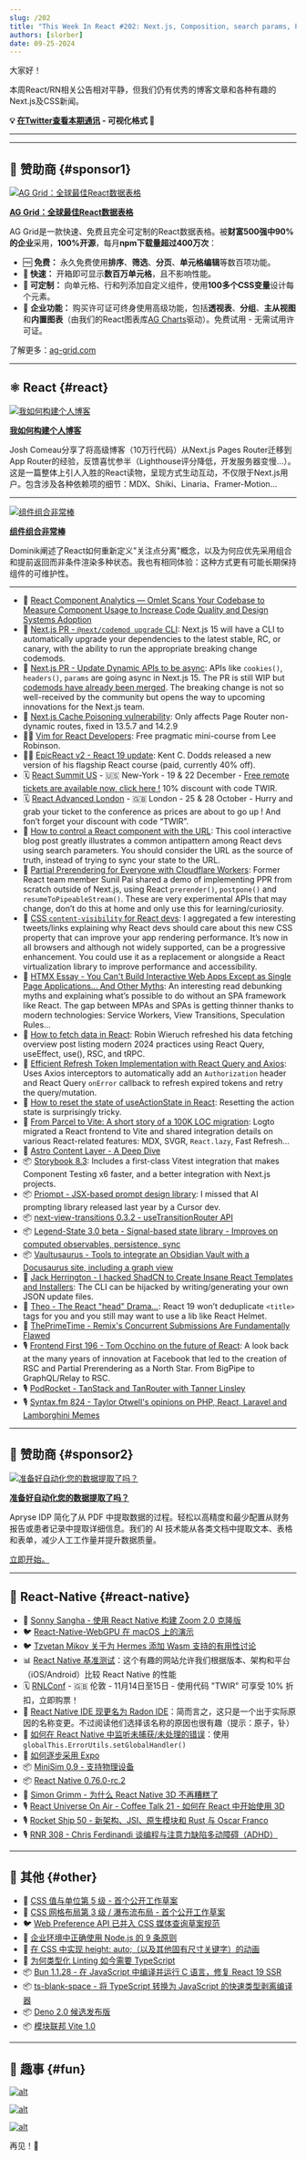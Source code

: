 ```yaml
---
slug: /202
title: "This Week In React #202: Next.js, Composition, search params, PPR, useActionState, content-visibility, Astro, MDX, Storybook, Priompt, Radon, Expo, MiniSim, CSS, Bun, Deno, Node.js..."
authors: [slorber]
date: 09-25-2024
---
```


大家好！

本周React/RN相关公告相对平静，但我们仍有优秀的博客文章和各种有趣的Next.js及CSS新闻。

<!-- truncate -->

**💡 [在Twitter查看本期通讯](https://slo.im/thread) - 可视化格式 🎨**

---


<Support />

---

## 💸 赞助商 {#sponsor1}

[![AG Grid：全球最佳React数据表格](/emails/issues/202/aggrid.jpg)](https://www.ag-grid.com/react-table?utm_source=thisweekinreact&utm_medium=newsletter&utm_campaign=2024-email-1)

**[AG Grid：全球最佳React数据表格](https://www.ag-grid.com/react-table?utm_source=thisweekinreact&utm_medium=newsletter&utm_campaign=2024-email-1)**

AG Grid是一款快速、免费且完全可定制的React数据表格。被**财富500强中90%的企业**采用，**100%开源**，每月**npm下载量超过400万次**：

- 🆓 **免费：** 永久免费使用**排序**、**筛选**、**分页**、**单元格编辑**等数百项功能。
- **🚀 快速：** 开箱即可显示**数百万单元格**，且不影响性能。
- **🎨 可定制：** 向单元格、行和列添加自定义组件，使用**100多个CSS变量**设计每个元素。
- 🏢 **企业功能：** 购买许可证可终身使用高级功能，包括**透视表**、**分组**、**主从视图**和**内置图表**（由我们的React图表库[AG Charts](https://www.ag-grid.com/charts?utm_source=thisweekinreact&utm_medium=newsletter&utm_campaign=2024-email-1)驱动）。免费试用 - 无需试用许可证。

了解更多：[ag-grid.com](https://www.ag-grid.com/react-table?utm_source=thisweekinreact&utm_medium=newsletter&utm_campaign=2024-email-1)

---

## ⚛️ React {#react}

[![我如何构建个人博客](/emails/issues/202/josh.jpg)](https://www.joshwcomeau.com/blog/how-i-built-my-blog-v2/)

**[我如何构建个人博客](https://www.joshwcomeau.com/blog/how-i-built-my-blog-v2/)**

Josh Comeau分享了将高级博客（10万行代码）从Next.js Pages Router迁移到App Router的经验，反馈喜忧参半（Lighthouse评分降低，开发服务器变慢...）。这是一篇整体上引人入胜的React读物，呈现方式生动互动，不仅限于Next.js用户。包含涉及各种依赖项的细节：MDX、Shiki、Linaria、Framer-Motion...

---

[![组件组合非常棒](/emails/issues/202/composition.jpg)](https://tkdodo.eu/blog/component-composition-is-great-btw)

**[组件组合非常棒](https://tkdodo.eu/blog/component-composition-is-great-btw)**

Dominik阐述了React如何重新定义"关注点分离"概念，以及为何应优先采用组合和提前返回而非条件渲染多种状态。我也有相同体验：这种方式更有可能长期保持组件的可维护性。

---

- 💸 [React Component Analytics — Omlet Scans Your Codebase to Measure Component Usage to Increase Code Quality and Design Systems Adoption](https://omlet.dev/?utm_campaign=partner_this-week-in-react_newsletter-quick-link-aug-2024)
- 👀 [Next.js PR \- `@next/codemod upgrade` CLI](https://github.com/vercel/next.js/pull/69935): Next.js 15 will have a CLI to automatically upgrade your dependencies to the latest stable, RC, or canary, with the ability to run the appropriate breaking change codemods.
- 👀 [Next.js PR \- Update Dynamic APIs to be async](https://github.com/vercel/next.js/pull/68812): APIs like `cookies()`, `headers()`, `params` are going async in Next.js 15\. The PR is still WIP but [codemods have already been merged](https://github.com/vercel/next.js/pull/69572). The breaking change is not so well-received by the community but opens the way to upcoming innovations for the Next.js team.
- 🔐 [Next.js Cache Poisoning vulnerability](https://github.com/advisories/GHSA-gp8f-8m3g-qvj9): Only affects Page Router non-dynamic routes, fixed in 13.5.7 and 14.2.9
- 🧑‍🎓 [Vim for React Developers](https://vimforreactdevs.com/): Free pragmatic mini-course from Lee Robinson.
- 🧑‍🎓 [EpicReact v2 \- React 19 update](https://www.epicreact.dev/): Kent C. Dodds released a new version of his flagship React course (paid, currently 40% off).
- 🗓️ [React Summit US](https://reactsummit.us/?utm_source=Newsletter&utm_medium=thisweekinreact) - 🇺🇸 New-York - 19 & 22 December - [Free remote tickets are available now, click here !](https://gitnation.com/badges/react-summit-us-2024/addy_osmani?from=This+Week+In+React) 10% discount with code TWIR.
- 🗓️ [React Advanced London](https://reactadvanced.com/?utm_source=Newsletter&utm_medium=thisweekinreact) - 🇬🇧 London - 25 & 28 October - Hurry and grab your ticket to the conference as prices are about to go up ! And fon’t forget your discount with code “TWIR”.
- 📜 [How to control a React component with the URL](https://buildui.com/posts/how-to-control-a-react-component-with-the-url): This cool interactive blog post greatly illustrates a common antipattern among React devs using search parameters. You should consider the URL as the source of truth, instead of trying to sync your state to the URL.
- 📜 [Partial Prerendering for Everyone with Cloudflare Workers](https://sunilpai.dev/posts/ppr-for-everyone/): Former React team member Sunil Pai shared a demo of implementing PPR from scratch outside of Next.js, using React `prerender()`, `postpone()` and `resumeToPipeableStream()`. These are very experimental APIs that may change, don’t do this at home and only use this for learning/curiosity.
- 📜 [CSS `content-visibility` for React devs](https://dev.to/sebastienlorber/css-content-visibility-for-react-devs-4a3i): I aggregated a few interesting tweets/links explaining why React devs should care about this new CSS property that can improve your app rendering performance. It’s now in all browsers and although not widely supported, can be a progressive enhancement. You could use it as a replacement or alongside a React virtualization library to improve performance and accessibility.
- 📜 [HTMX Essay \- You Can't Build Interactive Web Apps Except as Single Page Applications... And Other Myths](https://htmx.org/essays/you-cant/): An interesting read debunking myths and explaining what’s possible to do without an SPA framework like React. The gap between MPAs and SPAs is getting thinner thanks to modern technologies: Service Workers, View Transitions, Speculation Rules…
- 📜 [How to fetch data in React](https://www.robinwieruch.de/react-fetching-data/): Robin Wieruch refreshed his data fetching overview post listing modern 2024 practices using React Query, useEffect, use(), RSC, and tRPC.
- 📜 [Efficient Refresh Token Implementation with React Query and Axios](https://dev.to/elmehdiamlou/efficient-refresh-token-implementation-with-react-query-and-axios-f8d): Uses Axios interceptors to automatically add an `Authorization` header and React Query `onError` callback to refresh expired tokens and retry the query/mutation.
- 📜 [How to reset the state of useActionState in React](https://www.nico.fyi/blog/reset-state-from-react-useactionstate): Resetting the action state is surprisingly tricky.
- 📜 [From Parcel to Vite: A short story of a 100K LOC migration](https://blog.logto.io/parcel-to-vite): Logto migrated a React frontend to Vite and shared integration details on various React-related features: MDX, SVGR, `React.lazy`, Fast Refresh…
- 📜 [Astro Content Layer \- A Deep Dive](https://astro.build/blog/content-layer-deep-dive/)
- 📦 [Storybook 8.3](https://storybook.js.org/blog/storybook-8-3/): Includes a first-class Vitest integration that makes Component Testing x6 faster, and a better integration with Next.js projects.
- 📦 [Priompt \- JSX-based prompt design library](https://www.cursor.com/blog/prompt-design): I missed that AI prompting library released last year by a Cursor dev.
- 📦 [next-view-transitions 0.3.2 \- useTransitionRouter API](https://x.com/shuding_/status/1838000183356850240)
- 📦 [Legend-State 3.0 beta \- Signal-based state library \- Improves on computed observables, persistence, sync](https://www.legendapp.com/open-source/state/v3/)
- 📦 [Vaultusaurus \- Tools to integrate an Obsidian Vault with a Docusaurus site, including a graph view](https://github.com/chanjunren/vaultusaurus)
- 🎥 [Jack Herrington \- I hacked ShadCN to Create Insane React Templates and Installers](https://www.youtube.com/watch?v=NP2ULDZxpd0): The CLI can be hijacked by writing/generating your own JSON update files.
- 🎥 [Theo \- The React "head" Drama…](https://www.youtube.com/watch?v=qmM91SnSw8w): React 19 won’t deduplicate `<title>` tags for you and you still may want to use a lib like React Helmet.
- 🎥 [ThePrimeTime \- Remix's Concurrent Submissions Are Fundamentally Flawed](https://www.youtube.com/watch?v=Tvms2DaG8UY)
- 🎙️ [Frontend First 196 \- Tom Occhino on the future of React](https://www.youtube.com/watch?v=ktO2OqwvgEs): A look back at the many years of innovation at Facebook that led to the creation of RSC and Partial Prerendering as a North Star. From BigPipe to GraphQL/Relay to RSC.
- 🎙️ [PodRocket \- TanStack and TanRouter with Tanner Linsley](https://podrocket.logrocket.com/tanstack-tanrouter-tanner-linsley)
- 🎙️ [Syntax.fm 824 \- Taylor Otwell's opinions on PHP, React, Laravel and Lamborghini Memes](https://syntax.fm/show/824/taylor-otwell-s-opinions-on-php-react-laravel-and-lamborghini-memes)

<SubscribeFormEmbed placement="middle" />

---

## 💸 赞助商 {#sponsor2}

[![准备好自动化您的数据提取了吗？](/emails/issues/202/apryse.jpg)](https://apryse.com/capabilities/extraction?utm_source=thisweekinreact&utm_medium=newsletter&utm_campaign=0815)

**[准备好自动化您的数据提取了吗？](https://apryse.com/capabilities/extraction?utm_source=thisweekinreact&utm_medium=newsletter&utm_campaign=0815)**

Apryse IDP 简化了从 PDF 中提取数据的过程。轻松以高精度和最少配置从财务报告或患者记录中提取详细信息。我们的 AI 技术能从各类文档中提取文本、表格和表单，减少人工工作量并提升数据质量。

[立即开始。](https://apryse.com/capabilities/extraction?utm_source=thisweekinreact&utm_medium=newsletter&utm_campaign=0815)

---

## 📱 React-Native {#react-native}

- 💸 [Sonny Sangha - 使用 React Native 构建 Zoom 2.0 克隆版](https://go.clerk.com/jBpMIuk)
- 🐦 [React-Native-WebGPU 在 macOS 上的演示](https://x.com/SaadNajmi/status/1838295375700201720)
- 🐦 [Tzvetan Mikov 关于为 Hermes 添加 Wasm 支持的有用性讨论](https://x.com/tmikov/status/1837600409386734037)
- 📊 [React Native 基准测试](https://dream-sports-labs.github.io/rn-benchmarking/)：这个有趣的网站允许我们根据版本、架构和平台（iOS/Android）比较 React Native 的性能
- 🗓️ [RNLConf](https://www.reactnativelondon.co.uk/?utm_source=thisweekinreact) - 🇬🇧 伦敦 - 11月14日至15日 - 使用代码 "TWIR" 可享受 10% 折扣，立即购票！
- 📜 [React Native IDE 现更名为 Radon IDE](https://blog.swmansion.com/react-native-ide-is-now-radon-ide-cfbdad77d43c)：简而言之，这只是一个出于实际原因的名称变更。不过阅读他们选择该名称的原因也很有趣（提示：原子，钋）
- 📜 [如何在 React Native 中监听未捕获/未处理的错误](https://andrei-calazans.com/posts/how-to-global-catch-errors/)：使用 `globalThis.ErrorUtils.setGlobalHandler()`
- 📜 [如何逐步采用 Expo](https://expo.dev/blog/how-to-incrementally-adopt-expo)
- 📦 [MiniSim 0.9 - 支持物理设备](https://github.com/okwasniewski/MiniSim/releases/tag/v0.9.0)
- 📦 [React Native 0.76.0-rc.2](https://github.com/facebook/react-native/releases/tag/v0.76.0-rc.2)
- 🎥 [Simon Grimm - 为什么 React Native 3D 不再糟糕了](https://www.youtube.com/watch?v=msErROjFY08)
- 🎙️ [React Universe On Air - Coffee Talk 21 - 如何在 React 中开始使用 3D](https://www.youtube.com/watch?v=Olh_sE0BL1s)
- 🎙️ [Rocket Ship 50 - 新架构、JSI、原生模块和 Rust 与 Oscar Franco](https://share.transistor.fm/s/01c99662)
- 🎙️ [RNR 308 - Chris Ferdinandi 谈编程与注意力缺陷多动障碍（ADHD）](https://www.reactnativeradio.com/episodes/rnr-308-coding-and-adhd-with-chris-ferdinandi)

---

## 🔀 其他 {#other}

- 👀 [CSS 值与单位第 5 级 - 首个公开工作草案](https://www.w3.org/blog/CSS/2024/09/13/css-values-5-fpwd/)
- 👀 [CSS 网格布局第 3 级 / 瀑布流布局 - 首个公开工作草案](https://www.w3.org/blog/CSS/2024/09/24/css-grid-3-fpwd/)
- 🐦 [Web Preference API 已并入 CSS 媒体查询草案规范](https://x.com/sebastienlorber/status/1836698597548593350)
- 📜 [企业环境中正确使用 Node.js 的 9 条原则](https://www.platformatichq.com/node-principles)
- 📜 [在 CSS 中实现 height: auto;（以及其他固有尺寸关键字）的动画](https://developer.chrome.com/docs/css-ui/animate-to-height-auto/)
- 📜 [为何类型化 Linting 如今需要 TypeScript](https://www.joshuakgoldberg.com/blog/why-typed-linting-needs-typescript-today/)
- 📦 [Bun 1.1.28 - 在 JavaScript 中编译并运行 C 语言，修复 React 19 SSR](https://bun.sh/blog/compile-and-run-c-in-js)
- 📦 [ts-blank-space - 将 TypeScript 转换为 JavaScript 的快速类型剥离编译器](https://bloomberg.github.io/ts-blank-space/)
- 📦 [Deno 2.0 候选发布版](https://deno.com/blog/v2.0-release-candidate)
- 📦 [模块联邦 Vite 1.0](https://www.learnbydo.ing/diary/2024-09-23-module-federation-vite-v1)

---

## 🤭 趣事 {#fun}

[![alt](/emails/issues/202/meme.jpg)](https://x.com/Nateemerson/status/1836537823027134744)

[![alt](/emails/issues/202/meme2.jpg)](https://x.com/laszek44/status/1832024709887631384)

[![alt](/emails/issues/202/meme3.jpg)](https://x.com/jarredsumner/status/1836438965664256399)

再见！👋